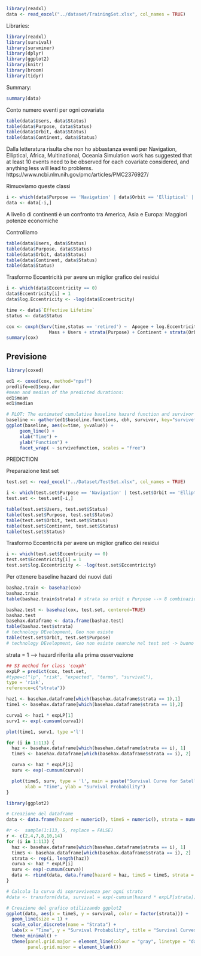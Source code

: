 
```r
library(readxl)
data <- read_excel("../dataset/TrainingSet.xlsx", col_names = TRUE)
```

Libraries:
```r
library(readxl)
library(survival)
library(survminer)
library(dplyr) 
library(ggplot2)
library(knitr)
library(broom)
library(tidyr)
```

Summary:
```r
summary(data)
```
Conto numero eventi per ogni covariata
```r
table(data$Users, data$Status)
table(data$Purpose, data$Status)
table(data$Orbit, data$Status)
table(data$Continent, data$Status)


```
Dalla letteratura risulta che non ho abbastanza eventi per Navigation, Elliptical, Africa, Multinational, Oceania
Simulation work has suggested that at least 10 events need to be observed for each covariate considered, and anything less will lead to problems.
https://www.ncbi.nlm.nih.gov/pmc/articles/PMC2376927/

Rimuoviamo queste classi
```r
i <- which(data$Purpose == 'Navigation' | data$Orbit == 'Elliptical' | data$Continent == 'Africa' | data$Continent == 'Multinational' | data$Continent == 'Oceania' )
data <- data[-i,]
```

A livello di continenti è un confronto tra America, Asia e Europa: Maggiori potenze economiche 

Controlliamo
```r
table(data$Users, data$Status)
table(data$Purpose, data$Status)
table(data$Orbit, data$Status)
table(data$Continent, data$Status)
table(data$Status)
```


Trasformo Eccentricità per avere un miglior grafico dei residui
```r
i <- which(data$Eccentricity == 0)
data$Eccentricity[i] = 1
data$log.Eccentricity <- -log(data$Eccentricity)
```


```r
time <- data$`Effective Lifetime`
status <- data$Status

cox <- coxph(Surv(time,status == 'retired') ~  Apogee + log.Eccentricity   +
                Mass + Users + strata(Purpose) + Continent + strata(Orbit), data = data)
summary(cox)

```

## Previsione

```r
library(coxed)

ed1 <- coxed(cox, method="npsf")
predlife=ed1$exp.dur
#mean and median of the predicted durations:
ed1$mean
ed1$median

# PLOT: The estimated cumulative baseline hazard function and survivor function
baseline <- gather(ed1$baseline.functions, cbh, survivor, key="survivefunction", value="value")
ggplot(baseline, aes(x=time, y=value)) +
     geom_line() +
     xlab("Time") +
     ylab("Function") +
     facet_wrap( ~ survivefunction, scales = "free")
```
PREDICTION

Preparazione test set
```r
test.set <- read_excel("../Dataset/TestSet.xlsx", col_names = TRUE)
```


```r
i <- which(test.set$Purpose == 'Navigation' | test.set$Orbit == 'Elliptical' | test.set$Continent == 'Africa' | test.set$Continent == 'Multinational' | test.set$Continent == 'Oceania' )
test.set <- test.set[-i,]
```

```r
table(test.set$Users, test.set$Status)
table(test.set$Purpose, test.set$Status)
table(test.set$Orbit, test.set$Status)
table(test.set$Continent, test.set$Status)
table(test.set$Status)
```
Trasformo Eccentricità per avere un miglior grafico dei residui
```r
i <- which(test.set$Eccentricity == 0)
test.set$Eccentricity[i] = 1
test.set$log.Eccentricity <- -log(test.set$Eccentricity)
```



Per ottenere baseline hazard dei nuovi dati
```r
bashaz.train <- basehaz(cox)
bashaz.train
table(bashaz.train$strata) # strata su orbit e Purpose --> 8 combinazioni in teoria
```


```r
bashaz.test <- basehaz(cox, test.set, centered=TRUE)
bashaz.test
basehax.dataframe <- data.frame(bashaz.test)
table(bashaz.test$strata)
# technology DEvelopment, Geo non esiste  
table(test.set$Orbit, test.set$Purpose)
# technology DEvelopment, Geo non esiste neanche nel test set -> buono 

```
strata = 1 --> hazard riferita alla prima osservazione

```r
## S3 method for class 'coxph'
expLP = predict(cox, test.set,
#type=c("lp", "risk", "expected", "terms", "survival"),
type = 'risk',
reference=c("strata"))
```

```r
haz1 <- basehax.dataframe[which(basehax.dataframe$strata == 1),1]
time1 <- basehax.dataframe[which(basehax.dataframe$strata == 1),2]
```



```r
curva1 <- haz1 * expLP[1]
surv1 <- exp(-cumsum(curva1))

plot(time1, surv1, type ='l')

```


```r
for (i in 1:113) {
  haz <- basehax.dataframe[which(basehax.dataframe$strata == i), 1]
  timeS <- basehax.dataframe[which(basehax.dataframe$strata == i), 2]

  curva <- haz * expLP[i]
  surv <- exp(-cumsum(curva))

  plot(timeS, surv, type = 'l', main = paste("Survival Curve for Satellite", i),
       xlab = "Time", ylab = "Survival Probability")
}

```



```r
library(ggplot2)

# Creazione del dataframe
data <- data.frame(hazard = numeric(), timeS = numeric(), strata = numeric(), survival =numeric())

#r <-  sample(1:113, 5, replace = FALSE)
r <- c(2,4,7,8,10,14)
for (i in 1:113) {
  haz <- basehax.dataframe[which(basehax.dataframe$strata == i), 1]
  timeS <- basehax.dataframe[which(basehax.dataframe$strata == i), 2]
  strata <- rep(i, length(haz))
  curva <- haz * expLP[i]
  surv <- exp(-cumsum(curva))
  data <- rbind(data, data.frame(hazard = haz, timeS = timeS, strata = strata, survival =  surv))
}

# Calcola la curva di sopravvivenza per ogni strato
#data <- transform(data, survival = exp(-cumsum(hazard * expLP[strata])))

# Creazione del grafico utilizzando ggplot2
ggplot(data, aes(x = timeS, y = survival, color = factor(strata))) +
  geom_line(size = 1) +
  scale_color_discrete(name = "Strata") +
  labs(x = "Time", y = "Survival Probability", title = "Survival Curves") +
  theme_minimal() +
  theme(panel.grid.major = element_line(colour = "gray", linetype = "dashed"),
        panel.grid.minor = element_blank())

```



